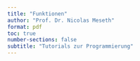 ```yaml
---
title: "Funktionen"
author: "Prof. Dr. Nicolas Meseth"
format: pdf
toc: true
number-sections: false
subtitle: "Tutorials zur Programmierung"
---
```




